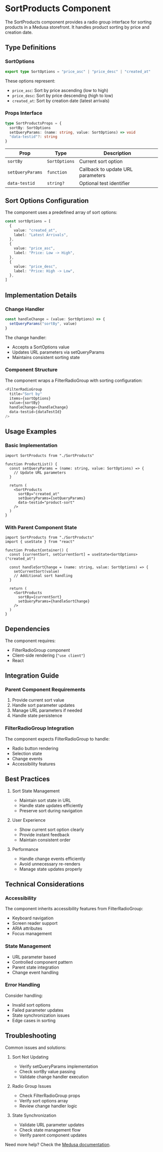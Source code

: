 # SortProducts Component

The SortProducts component provides a radio group interface for sorting products in a Medusa storefront. It handles product sorting by price and creation date.

## Type Definitions

### SortOptions

```typescript copy
export type SortOptions = "price_asc" | "price_desc" | "created_at"
```

These options represent:
- `price_asc`: Sort by price ascending (low to high)
- `price_desc`: Sort by price descending (high to low)
- `created_at`: Sort by creation date (latest arrivals)

### Props Interface

```typescript copy
type SortProductsProps = {
  sortBy: SortOptions
  setQueryParams: (name: string, value: SortOptions) => void
  "data-testid"?: string
}
```

| Prop | Type | Description |
|------|------|-------------|
| `sortBy` | `SortOptions` | Current sort option |
| `setQueryParams` | `function` | Callback to update URL parameters |
| `data-testid` | `string?` | Optional test identifier |

## Sort Options Configuration

The component uses a predefined array of sort options:

```typescript copy
const sortOptions = [
  {
    value: "created_at",
    label: "Latest Arrivals",
  },
  {
    value: "price_asc",
    label: "Price: Low -> High",
  },
  {
    value: "price_desc",
    label: "Price: High -> Low",
  },
]
```

## Implementation Details

### Change Handler

```typescript copy
const handleChange = (value: SortOptions) => {
  setQueryParams("sortBy", value)
}
```

The change handler:
- Accepts a SortOptions value
- Updates URL parameters via setQueryParams
- Maintains consistent sorting state

### Component Structure

The component wraps a FilterRadioGroup with sorting configuration:

```typescript copy
<FilterRadioGroup
  title="Sort by"
  items={sortOptions}
  value={sortBy}
  handleChange={handleChange}
  data-testid={dataTestId}
/>
```

## Usage Examples

### Basic Implementation

```tsx copy
import SortProducts from "./SortProducts"

function ProductList() {
  const setQueryParams = (name: string, value: SortOptions) => {
    // Update URL parameters
  }

  return (
    <SortProducts
      sortBy="created_at"
      setQueryParams={setQueryParams}
      data-testid="product-sort"
    />
  )
}
```

### With Parent Component State

```tsx copy
import SortProducts from "./SortProducts"
import { useState } from "react"

function ProductContainer() {
  const [currentSort, setCurrentSort] = useState<SortOptions>("created_at")

  const handleSortChange = (name: string, value: SortOptions) => {
    setCurrentSort(value)
    // Additional sort handling
  }

  return (
    <SortProducts
      sortBy={currentSort}
      setQueryParams={handleSortChange}
    />
  )
}
```

## Dependencies

The component requires:
- FilterRadioGroup component
- Client-side rendering (`"use client"`)
- React

## Integration Guide

### Parent Component Requirements

1. Provide current sort value
2. Handle sort parameter updates
3. Manage URL parameters if needed
4. Handle state persistence

### FilterRadioGroup Integration

The component expects FilterRadioGroup to handle:
- Radio button rendering
- Selection state
- Change events
- Accessibility features

## Best Practices

1. Sort State Management
   - Maintain sort state in URL
   - Handle state updates efficiently
   - Preserve sort during navigation

2. User Experience
   - Show current sort option clearly
   - Provide instant feedback
   - Maintain consistent order

3. Performance
   - Handle change events efficiently
   - Avoid unnecessary re-renders
   - Manage state updates properly

## Technical Considerations

### Accessibility

The component inherits accessibility features from FilterRadioGroup:
- Keyboard navigation
- Screen reader support
- ARIA attributes
- Focus management

### State Management

- URL parameter based
- Controlled component pattern
- Parent state integration
- Change event handling

### Error Handling

Consider handling:
- Invalid sort options
- Failed parameter updates
- State synchronization issues
- Edge cases in sorting

## Troubleshooting

Common issues and solutions:

1. Sort Not Updating
   - Verify setQueryParams implementation
   - Check sortBy value passing
   - Validate change handler execution

2. Radio Group Issues
   - Check FilterRadioGroup props
   - Verify sort options array
   - Review change handler logic

3. State Synchronization
   - Validate URL parameter updates
   - Check state management flow
   - Verify parent component updates


Need more help? Check the [Medusa documentation](https://docs.medusajs.com).